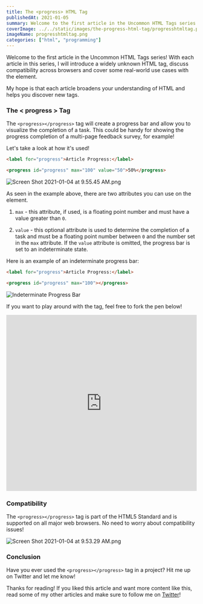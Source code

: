 ```yaml
---
title: The <progress> HTML Tag
publishedAt: 2021-01-05
summary: Welcome to the first article in the Uncommon HTML Tags series! The <progress> tag will create a progress bar and allow you to visualize the completion of a task. Let's take a look at how it's used!
coverImage: ../../static/images/the-progress-html-tag/progresshtmltag.png
imageName: progresshtmltag.png
categories: ["html", "programming"]
---
```


Welcome to the first article in the Uncommon HTML Tags series!
With each article in this series, I will introduce a widely unknown HTML tag, discuss compatibility across browsers and cover some real-world use cases with the element.

My hope is that each article broadens your understanding of HTML and helps you discover new tags.

### The < progress > Tag

The `<progress></progress>` tag will create a progress bar and allow you to visualize the completion of a task. This could be handy for showing the progress completion of a multi-page feedback survey, for example!

Let's take a look at how it's used!

```html
<label for="progress">Article Progress:</label>

<progress id="progress" max="100" value="50">50%</progress>
```

![Screen Shot 2021-01-04 at 9.55.45 AM.png](https://cdn.hashnode.com/res/hashnode/image/upload/v1609775753781/mburlbLBM.png)

As seen in the example above, there are two attributes you can use on the element.

1. `max` - this attribute, if used, is a floating point number and must have a value greater than `0`.

2. `value` - this optional attribute is used to determine the completion of a task and must be a floating point number between `0` and the number set in the `max` attribute. If the `value` attribute is omitted, the progress bar is set to an indeterminate state.

Here is an example of an indeterminate progress bar:

```html
<label for="progress">Article Progress:</label>

<progress id="progress" max="100"></progress>
```

![Indeterminate Progress Bar](https://media.giphy.com/media/AtInr1byEBtnARfLmT/giphy.gif)

If you want to play around with the tag, feel free to fork the pen below!

<iframe
  height="465"
  width="100%"
  scrolling="no"
  title="&lt;progress&gt; HTML Tag"
  src="https://codepen.io/braydoncoyer/embed/mdrLdRZ?height=265&theme-id=light&default-tab=html,result"
  frameBorder="no"
  loading="lazy"
  allowtransparency="true"
  allowFullScreen={true}
>
  See the Pen{" "}
  <a href="https://codepen.io/braydoncoyer/pen/mdrLdRZ">
    &lt;progress&gt; HTML Tag
  </a>{" "}
  by Braydon Coyer (<a href="https://codepen.io/braydoncoyer">@braydoncoyer</a>)
  on <a href="https://codepen.io">CodePen</a>.
</iframe>

### Compatibility

The `<progress></progress>` tag is part of the HTML5 Standard and is supported on all major web browsers. No need to worry about compatibility issues!

![Screen Shot 2021-01-04 at 9.53.29 AM.png](https://cdn.hashnode.com/res/hashnode/image/upload/v1609775615556/lW9E7cNN3.png)

### Conclusion

Have you ever used the `<progress></progress>` tag in a project? Hit me up on Twitter and let me know!

Thanks for reading! If you liked this article and want more content like this, read some of my other articles and make sure to follow me on [Twitter](https://twitter.com/BraydonCoyer)!
